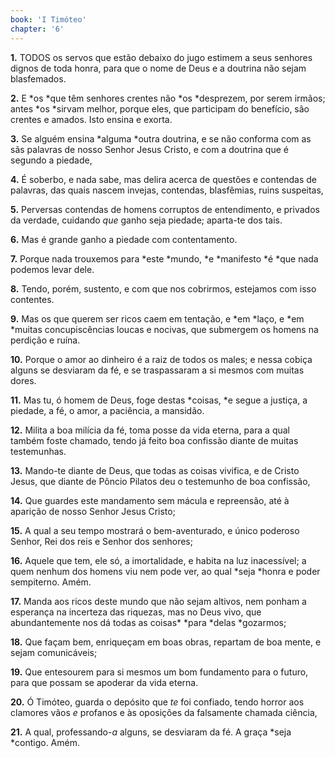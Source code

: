 ```yaml
---
book: 'I Timóteo'
chapter: '6'
---
```


**1.** TODOS os servos que estão debaixo do jugo estimem a seus senhores dignos de toda honra, para que o nome de Deus e a doutrina não sejam blasfemados.

**2.** E *os *que têm senhores crentes não *os *desprezem, por serem irmãos; antes *os *sirvam melhor, porque eles, que participam do benefício, são crentes e amados. Isto ensina e exorta.

**3.** Se alguém ensina *alguma *outra doutrina, e se não conforma com as sãs palavras de nosso Senhor Jesus Cristo, e com a doutrina que é segundo a piedade,

**4.** É soberbo, e nada sabe, mas delira acerca de questões e contendas de palavras, das quais nascem invejas, contendas, blasfêmias, ruins suspeitas,

**5.** Perversas contendas de homens corruptos de entendimento, e privados da verdade, cuidando *que* ganho seja piedade; aparta-te dos tais.

**6.** Mas é grande ganho a piedade com contentamento.

**7.** Porque nada trouxemos para *este *mundo, *e *manifesto *é *que nada podemos levar dele.

**8.** Tendo, porém, sustento, e com que nos cobrirmos, estejamos com isso contentes.

**9.** Mas os que querem ser ricos caem em tentação, e *em *laço, e *em *muitas concupiscências loucas e nocivas, que submergem os homens na perdição e ruína.

**10.** Porque o amor ao dinheiro é a raiz de todos os males; e nessa cobiça alguns se desviaram da fé, e se traspassaram a si mesmos com muitas dores.

**11.** Mas tu, ó homem de Deus, foge destas *coisas, *e segue a justiça, a piedade, a fé, o amor, a paciência, a mansidão.

**12.** Milita a boa milícia da fé, toma posse da vida eterna, para a qual também foste chamado, tendo já feito boa confissão diante de muitas testemunhas.

**13.** Mando-te diante de Deus, que todas as coisas vivifica, e de Cristo Jesus, que diante de Pôncio Pilatos deu o testemunho de boa confissão,

**14.** Que guardes este mandamento sem mácula e repreensão, até à aparição de nosso Senhor Jesus Cristo;

**15.** A qual a seu tempo mostrará o bem-aventurado, e único poderoso Senhor, Rei dos reis e Senhor dos senhores;

**16.** Aquele que tem, ele só, a imortalidade, e habita na luz inacessível; a quem nenhum dos homens viu nem pode ver, ao qual *seja *honra e poder sempiterno. Amém.

**17.** Manda aos ricos deste mundo que não sejam altivos, nem ponham a esperança na incerteza das riquezas, mas no Deus vivo, que abundantemente nos dá todas as coisas* *para *delas *gozarmos;

**18.** Que façam bem, enriqueçam em boas obras, repartam de boa mente, e sejam comunicáveis;

**19.** Que entesourem para si mesmos um bom fundamento para o futuro, para que possam se apoderar da vida eterna.

**20.** Ó Timóteo, guarda o depósito que *te* foi confiado, tendo horror aos clamores vãos *e* profanos e às oposições da falsamente chamada ciência,

**21.** A qual, professando-*a* alguns, se desviaram da fé. A graça *seja *contigo. Amém.